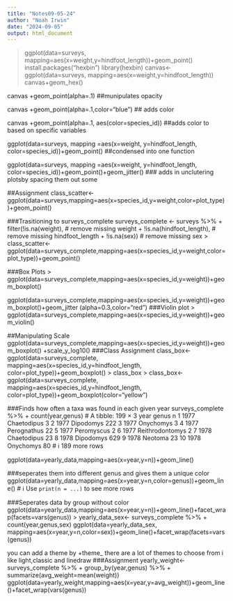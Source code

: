 ```yaml
---
title: "Notes09-05-24"
author: "Noah Irwin"
date: "2024-09-05"
output: html_document
---
```

> ggplot(data=surveys, mapping=aes(x=weight,y=hindfoot_length))+geom_point()
> install.packages("hexbin")
library(hexbin)
 canvas<-ggplot(data=surveys, mapping=aes(x=weight,y=hindfoot_length))
> canvas+geom_hex()

canvas +geom_point(alpha=.1) ##munipulates opacity

canvas +geom_point(alpha=.1,color="blue") ## adds color

canvas +geom_point(alpha=.1, aes(color=species_id)) ##adds color to based on specific variables

ggplot(data=surveys, mapping =aes(x=weight, y=hindfoot_length, color=species_id))+geom_point() ##condensed into one function

ggplot(data=surveys, mapping =aes(x=weight, y=hindfoot_length, color=species_id))+geom_point()+geom_jitter() ### adds in unclutering plotsby spacing them out some

##Assignment
class_scatter<-ggplot(data=surveys,mapping=aes(x=species_id,y=weight,color=plot_type))+geom_point()

###Trasitioning to surveys_complete
 surveys_complete <- surveys %>%
+     filter(!is.na(weight),           # remove missing weight
+            !is.na(hindfoot_length),  # remove missing hindfoot_length
+            !is.na(sex))                # remove missing sex
> class_scatter<-ggplot(data=surveys_complete,mapping=aes(x=species_id,y=weight,color=plot_type))+geom_point()

###Box Plots
> ggplot(data=surveys_complete,mapping=aes(x=species_id,y=weight))+geom_boxplot()

 ggplot(data=surveys_complete,mapping=aes(x=species_id,y=weight))+geom_boxplot()+geom_jitter (alpha=0.3,color="red")
 ###Violin plot
> ggplot(data=surveys_complete,mapping=aes(x=species_id,y=weight))+geom_violin()

##Manipulating Scale
 ggplot(data=surveys_complete,mapping=aes(x=species_id,y=weight))+geom_boxplot() +scale_y_log10()
###Class Assignment
class_box<-ggplot(data=surveys_complete, mapping=aes(x=species_id,y=hindfoot_length, color=plot_type))+geom_boxplot()
> class_box
> class_box<-ggplot(data=surveys_complete, mapping=aes(x=species_id,y=hindfoot_length, color=plot_type))+geom_boxplot(color="yellow")

###Finds how often a taxa was found in each given year
surveys_complete %>% 
+ count(year,genus)
# A tibble: 199 × 3
    year genus               n
   <dbl> <chr>           <int>
 1  1977 Chaetodipus         3
 2  1977 Dipodomys         222
 3  1977 Onychomys           3
 4  1977 Perognathus        22
 5  1977 Peromyscus          2
 6  1977 Reithrodontomys     2
 7  1978 Chaetodipus        23
 8  1978 Dipodomys         629
 9  1978 Neotoma            23
10  1978 Onychomys          80
# ℹ 189 more rows

 ggplot(data=yearly_data,mapping=aes(x=year,y=n))+geom_line()
 
 ###seperates them into different genus and gives them a unique color
 ggplot(data=yearly_data,mapping=aes(x=year,y=n,color=genus))+geom_line()
# ℹ Use `print(n = ...)` to see more rows

###Seperates data by group without color
ggplot(data=yearly_data,mapping=aes(x=year,y=n))+geom_line()+facet_wrap(facets=vars(genus))
> 
yearly_data_sex<- surveys_complete %>% 
+ count(year,genus,sex)
ggplot(data=yearly_data_sex, mapping=aes(x=year,y=n,color=sex))+geom_line()+facet_wrap(facets=vars(genus))

you can add a theme by +theme_ there are a lot of themes to choose from i like light,classic and linedraw
###Assignment
yearly_weight<-surveys_complete %>% 
+ group_by(year,genus) %>% 
+ summarize(avg_weight=mean(weight))
 ggplot(data=yearly_weight,mapping=aes(x=year,y=avg_weight))+geom_line()+facet_wrap(vars(genus))